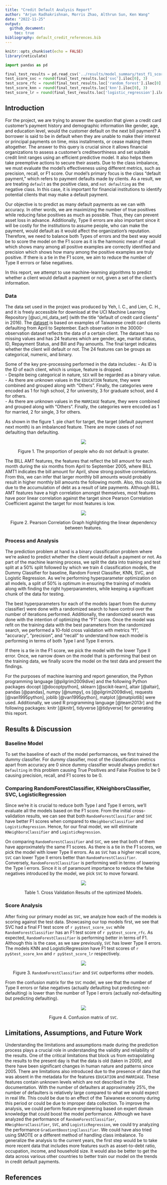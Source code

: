 ```yaml
---
title: "Credit Default Analysis Report"
author: "Arjun Radhakrishnan, Morris Zhao, Althrun Sun, Ken Wang"
date: "2022-11-25"
output:
  github_document:
    toc: true
bibliography: default_credit_references.bib
---
```


```r
knitr::opts_chunk$set(echo = FALSE)
library(reticulate)
```

```python

import pandas as pd

final_test_results = pd.read_csv('../results/model_summary/test_f1_scores.csv', index_col=0)
test_score_svc = round(final_test_results.loc['svc'].iloc[0], 3)
test_score_rfc = round(final_test_results.loc['random_forest'].iloc[0], 3)
test_score_knn = round(final_test_results.loc['knn'].iloc[0], 3)
test_score_lr = round(final_test_results.loc['logistic_regression'].iloc[0], 3)

```

## Introduction

For the project, we are trying to answer the question that given a credit card customer's payment history and demographic information like gender, age, and education level, would the customer default on the next bill payment? A borrower is said to be in default when they are unable to make their interest or principal payments on time, miss installments, or cease making them altogether. The answer to this query is crucial since it allows financial organizations to assess a customer's creditworthiness and set suitable credit limit ranges using an efficient predictive model. It also helps them take preemptive actions to secure their assets. Due to the class imbalance, we must evaluate the model's effectiveness using different metrics, such as precision, recall, or F1 score. Our model's primary focus is the class "default payment," which refers to payment defaults made by clients. As a result, we are treating `default` as the positive class, and `not defaulting` as the negative class. In this case, it is important for financial institutions to identify potential clients that may make a default payment. 

Our objective is to predict as many default payments as we can with accuracy. In other words, we are maximizing the number of true positives while reducing false positives as much as possible. Thus, they can prevent asset loss in advance. Additionally, Type II errors are also important since it will be costly for the institutions to assume people, who can make the payment, would default as it would affect the organization's reputation. Therefore, we need to balance both Types of errors and the best way would be to score the model on the F1 score as it is the harmonic mean of recall which shows many among all positive examples are correctly identified and precision which shows how many among the positive examples are truly positive. If there is a tie in the F1 score, we aim to reduce the number of Type II errrors or false negatives. 

In this report, we attempt to use machine-learning algorithms to predict whether a client would default a payment or not, given a set of the client's information. 

### Data

The data set used in the project was produced by Yeh, I. C., and Lien, C. H., and it is freely accessible for download at the UCI Machine Learning Repository [@uci_ml_data_set] (with the title "default of credit card clients" in 2016). The [dataset](<https://github.com/UBC-MDS/credit_default_prediction_group_20/tree/main/data/raw>) is based on examples of Taiwanese credit card clients defaulting from April to September. Each observation in the 30000-observation dataset reflects the data of a certain client. The dataset has no missing values and has 24 features which are gender, age, marital status, ID, Repayment Status, and Bill and Pay amounts. The final target indicates whether the client will default or not. The 24 features can be groups as categorical, numeric, and binary.

Some of the key pre-processing performed in the data includes:
- As ID is the ID of each client, which is unique, feature is dropped.  
- Despite being categorical in nature, `SEX` will be regarded as a binary value.  
- As there are unknown values in the `EDUCATION` feature, they were combined and grouped along with "Others". Finally, the categories were encoded as 1 for high school, 2 for university, 3 for graduate school, and 4 for others.  
- As there are unknown values in the `MARRIAGE` feature, they were combined and grouped along with "Others". Finally, the categories were encoded as 1 for married, 2 for single, 3 for others.  

As shown in the figure 1. pie chart for target, the target (default payment next month) is an imbalanced feature. There are more cases of not defaulting than defaulting. 

<center>  

![](../results/eda/images/target_proportion.jpg)  

Figure 1. The proportion of people who do not default is greater.

</center>

The BILL AMT features, the features that reflect the bill amount for each month during the six months from April to September 2005, where BILL AMT1 indicates the bill amount for April, show strong positive correlations. From this, we can infer that larger monthly bill amounts would probably result in higher monthly bill amounts the following month. Also, this could be due to the accumulation of debt as a result of late payments. Although BILL AMT features have a high correlation amongst themselves, most features have poor linear correlation against the target since Pearson Correlation Coefficient against the target for most features is low. 

<center>

![](../results/eda/images/corr_plot.png)  

Figure 2. Pearson Correlation Graph highlighting the linear dependency between features.

</center>


### Process and Analysis

The prediction problem at hand is a binary classification problem where we're asked to predict whether the client would default a payment or not. As part of the machine learning process, we split the data into training and test split at a 50% split followed by which we train 4 classification models, the Dummy Classifier for baseline, Random Forest Classifier, KNN, SVC, and Logistic Regression. As we're performing hyperparameter optimization on all models, a split of 50% is optimum in ensuring the training of models along with finding the right hyperparameters, while keeping a significant chunk of the data for testing.

The best hyperparameters for each of the models (apart from the dummy classifier) were done with a randomized search to have control over the number of iterations performed. Additionally, the randomized search was done with the intention of optimizing the “F1” score.  Once the model was refit on the training data with the best parameters from the randomized search, we performed a 10-fold cross validation with metrics "f1", "accuracy", "precision", and "recall" to understand how each model is performing in terms of both Type I and Type II errors.

If there is a tie in the F1 score, we pick the model with the lower Type II error. Once, we narrow down on the model that is performing that best on the training data, we finally score the model on the test data and present the findings. 

For the purposes of machine learning and report generation, the Python programming language [@pilgrim2009dive] and the following Python packages docopt [@docoptpython], sklearn [@scikit-learn], altair [@altair], pandas [@pandas], numpy [@numpy], os [@pilgrim2009dive], requests [@van1995python], joblib [@van1995python], matplot [@matplotlib] were used. Additionally, we used R programming language [@team2013r] and the following packages: knitr [@knitr], tidyverse [@tidyverse] for generating this report. 

## Results & Discussion

### Baseline Model
To set the baseline of each of the model performances, we first trained the dummy classifier. For dummy classifier, most of the classification metrics apart from accuracy are 0 since dummy classifier would always predict `Not Defaulting` in this problem causing True Positives and False Positive to be 0 causing precision, recall, and F1 scores to be 0. 

### Comparing RandomForestClassifier, KNeighborsClassifier, SVC, LogisticRegression

Since we're it is crucial to reduce both Type I and Type II errors, we'll evaluate all the models based on the F1 score. From the initial cross-validation results, we can see that both `RandomForestClassifier` and `SVC` have better F1 scores when compared to `KNeighborsClassifier` and `LogisticRegression`. Hence, for our final model, we will eliminate `KNeighborsClassifier` and `LogisticRegression`.  

On comparing `RandomForestClassifier` and `SVC`, we see that both of them have approximately the same F1 scores. As there is a tie in the F1 scores, we pick the model with lower Type II errors. As as `SVC` has a higher recall score, `SVC` can lower Type II errors better than `RandomForestClassifier`. Conversely, `RandomForestClassifier` is performing well in terms of lowering the Type I errors. Since it is of paramount importance to reduce the false negatives introduced by the model, we pick `SVC` to move forward. 


<center>

![](../results/cv_scores_table.png)   

Table 1. Cross Validation Results of the optimized Models.

</center>

### Score Analysis

After fixing our primary model as `SVC`, we analyze how each of the models is scoring against the test data. Showcasing our top models first, we see that SVC had a final F1 test score of `r py$test_score_svc` while `RandomForestClassifier` has an F1 test score of `r py$test_score_rfc`. As expected, `RandomForestClassifier` is performing better in terms of F1. Although this is the case, as we saw previously, `SVC` has lower Type II errors. The models KNN and LogisticRegression have F1 test scores of `r py$test_score_knn` and `r py$test_score_lr` respectively.

<center>

![](../results/model_summary/train_test_f1_scores.png)   

Figure 3. `RandomForestClassifier` and `SVC` outperforms other models.

</center>

From the confusion matrix for the `SVC` model, we see that the number of Type II errors or false negatives (actually defaulting but predicting not-defaulting) is lower than the number of Type I errors (actually not-defaulting but predicting defaulting). 

<center>

![](../results/model_summary/svc_confusion_matrix.png)  

Figure 4. Confusion matrix of `SVC`.

</center>


## Limitations, Assumptions, and Future Work
Understanding the limitations and assumptions made during the prediction process plays a crucial role in understanding the validity and reliability of the results. One of the critical limitations that block us from extrapolating the results to the present day is that the data is old (taken in 2005), and there have been significant changes in human nature and patterns since 2005. There are limitations also introduced due to the presence of data that was absent in the metadata for the features `EDUCATION` and `MARRIAGE`. These features contain unknown levels which are not described in the documentation. With the number of defaulters at approximately 25%, the number of defaulters is relatively large compared to what we would expect in real life. This could be due to an effect of the Taiwanese economy during this period or could be due to improper data collection. To improve the analysis, we could perform feature engineering based on expert domain knowledge that could boost the model performance. Although we have analyzed the performance of `RandomForestClassifier`, `KNeighborsClassifier`, `SVC`, and `LogisticRegression`, we could try analyzing the performance `GradientBoostingClassifier`. We could have also tried using SMOTE or a different method of handling class imbalance. To generalize the analysis to the current years, the first step would be to take more recent data that includes more features such as asset-to-debt ratio, occupation, income, and household size. It would also be better to get the data across various other countries to better train our model on the trends in credit default payments.


## References
